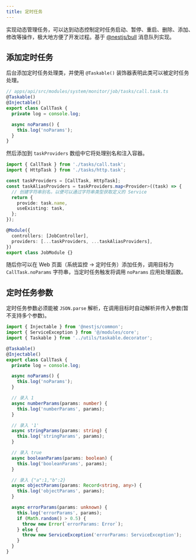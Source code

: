 ```yaml
---
title: 定时任务
---
```


实现动态管理任务，可以达到动态控制定时任务启动、暂停、重启、删除、添加、修改等操作，极大地方便了开发过程。基于 [@nestjs/bull](https://docs.nestjs.com/techniques/queues) 消息队列实现。

## 添加定时任务

后台添加定时任务处理类，并使用 `@Taskable()` 装饰器表明此类可以被定时任务处理。

```ts
// apps/api/src/modules/system/monitor/job/tasks/call.task.ts
@Taskable()
@Injectable()
export class CallTask {
  private log = console.log;

  async noParams() {
    this.log('noParams');
  }
}
```

然后添加到 `taskProviders` 数组中它将处理别名和注入容器。

```ts
import { CallTask } from './tasks/call.task';
import { HttpTask } from './tasks/http.task';

const taskProviders = [CallTask, HttpTask];
const taskAliasProviders = taskProviders.map<Provider>((task) => {
  // 创建字符串别名，以便可以通过字符串类型获取定义的 Service
  return {
    provide: task.name,
    useExisting: task,
  };
});

@Module({
  controllers: [JobController],
  providers: [...taskProviders, ...taskAliasProviders],
})
export class JobModule {}
```

随后你可以在 Web 页面（系统监控 -> 定时任务）添加任务，调用目标为 `CallTask.noParams` 字符串，当定时任务触发将调用 `noParams` 应用处理函数。

## 定时任务参数

定时任务参数必须能被 `JSON.parse` 解析，在调用目标时自动解析并传入参数(暂不支持多个参数)。

```ts
import { Injectable } from '@nestjs/common';
import { ServiceException } from '@/modules/core';
import { Taskable } from '../utils/taskable.decorator';

@Taskable()
@Injectable()
export class CallTask {
  private log = console.log;

  async noParams() {
    this.log('noParams');
  }

  // 录入 1
  async numberParams(params: number) {
    this.log('numberParams', params);
  }

  // 录入 '1'
  async stringParams(params: string) {
    this.log('stringParams', params);
  }

  // 录入 true
  async booleanParams(params: boolean) {
    this.log('booleanParams', params);
  }

  // 录入 {"a":1,"b":2}
  async objectParams(params: Record<string, any>) {
    this.log('objectParams', params);
  }

  async errorParams(params: unknown) {
    this.log('errorParams', params);
    if (Math.random() > 0.5) {
      throw new Error(`errorParams: Error`);
    } else {
      throw new ServiceException('errorParams: ServiceException');
    }
  }
}
```
